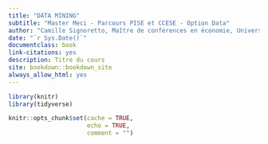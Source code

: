 --- 
title: "DATA MINING"
subtitle: "Master Meci - Parcours PISE et CCESE - Option Data"
author: "Camille Signoretto, Maître de conférences en économie, Université de Paris"
date: "`r Sys.Date()`"
documentclass: book
link-citations: yes
description: Titre du cours
site: bookdown::bookdown_site
always_allow_html: yes
---

```{r setup, include = FALSE, cache = FALSE}
library(knitr)
library(tidyverse)

knitr::opts_chunk$set(cache = TRUE,
                      echo = TRUE,
                      comment = "")

```





